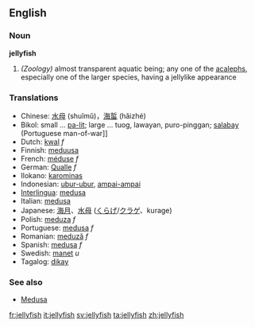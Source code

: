 ==English==
===Noun===
'''jellyfish'''

#''(Zoology)'' almost transparent aquatic being; any one of the [[acaleph]]s, especially one of the larger species, having a jellylike appearance

===Translations===
*Chinese: [[水母]] (shuǐmǔ)，[[海蜇]] (hǎizhé)
*Bikol: small ... [[pa-lit]]; large ... tuog, lawayan, puro-pinggan; [[salabay]] (Portuguese man-of-war]]
*Dutch: [[kwal]] ''f''
*Finnish: [[meduusa]]
*French: [[méduse]] ''f''
*German: [[Qualle]] ''f''
*Ilokano: [[karominas]]
*Indonesian: [[ubur-ubur]], [[ampai-ampai]]
*[[Interlingua]]: [[medusa]]
*Italian: [[medusa]]
*Japanese: [[海月]]、[[水母]] ([[くらげ]]/[[クラゲ]]、kurage)
*Polish: [[meduza]] ''f''
*Portuguese: [[medusa]] ''f''
*Romanian: [[meduză]] ''f''
*Spanish: [[medusa]] ''f''
*Swedish: [[manet]] ''u''
*Tagalog: [[dikay]]

===See also===
*[[Medusa]]

[[fr:jellyfish]]
[[it:jellyfish]]
[[sv:jellyfish]]
[[ta:jellyfish]]
[[zh:jellyfish]]